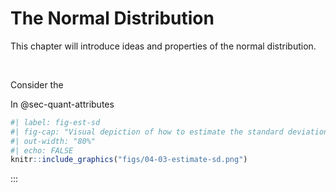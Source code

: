 # The Normal Distribution {#sec-normal}

This chapter will introduce ideas and properties of the normal distribution. 

<br />

Consider the 



In @sec-quant-attributes 




```r
#| label: fig-est-sd
#| fig-cap: "Visual depiction of how to estimate the standard deviation in a unimodal symmetric distribution."
#| out-width: "80%"
#| echo: FALSE
knitr::include_graphics("figs/04-03-estimate-sd.png")
```
:::





